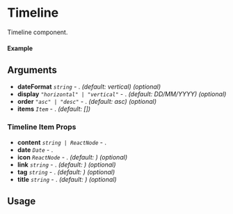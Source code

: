 
<Meta of={Timeline} title="Timeline" />

# Timeline

Timeline component.

#### Example

<Canvas of={Timeline.Default} />

## Arguments

- **dateFormat** _`string`_ - . _(default: vertical)_ _(optional)_
- **display** _`"horizontal" | "vertical"`_ - . _(default: DD/MM/YYYY)_ _(optional)_
- **order** _`"asc" | "desc"`_ - . _(default: asc)_ _(optional)_
- **items** _`Item`_ - . _(default: [])_

### Timeline Item Props

- **content** _`string | ReactNode`_ - .
- **date** _`Date`_ - .
- **icon** _`ReactNode`_ - . _(default: )_ _(optional)_
- **link** _`string`_ - . _(default: )_ _(optional)_
- **tag** _`string`_ - . _(default: )_ _(optional)_
- **title** _`string`_ - . _(default: )_ _(optional)_

## Usage

```ts
import {Timeline} from "@nick8green/components";

const Example = () => {
  return (
      <Timeline
      />
  );
};

export default Example;
```
